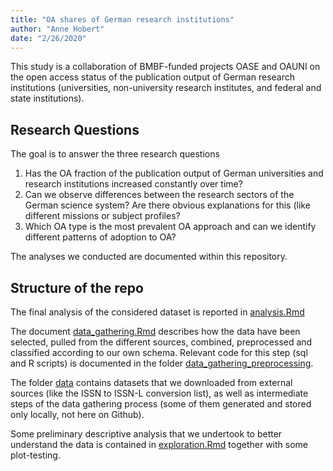 ```yaml
---
title: "OA shares of German research institutions"
author: "Anne Hobert"
date: "2/26/2020"
---
```


This study is a collaboration of BMBF-funded projects OASE and OAUNI on the open access status of the publication output of German research institutions (universities, non-university research institutes, and federal and state institutions).

## Research Questions

The goal is to answer the three research questions

1) Has the OA fraction of the publication output of German universities and research institutions increased constantly over time?
2) Can we observe differences between the research sectors of the German science system? Are there obvious explanations for this (like different missions or subject profiles?
3) Which OA type is the most prevalent OA approach and can we identify different patterns of adoption to OA?

The analyses we conducted are documented within this repository.

## Structure of the repo

The final analysis of the considered dataset is reported in [analysis.Rmd](analysis.Rmd)

The document [data_gathering.Rmd](data_gathering.Rmd) describes how the data have been selected, pulled from the different sources, combined, preprocessed and classified according to our own schema. Relevant code for this step (sql and R scripts) is documented in the folder [data_gathering_preprocessing](data_gathering_preprocessing/).

The folder [data](data/) contains datasets that we downloaded from external sources (like the ISSN to ISSN-L conversion list), as well as intermediate steps of the data gathering process (some of them generated and stored only locally, not here on Github).

Some preliminary descriptive analysis that we undertook to better understand the data is contained in [exploration.Rmd](exploration.Rmd) together with some plot-testing.

